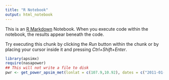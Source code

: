 ---
title: "R Notebook"
output: html_notebook
---

This is an [R Markdown](http://rmarkdown.rstudio.com) Notebook. When you execute code within the notebook, the results appear beneath the code. 

Try executing this chunk by clicking the *Run* button within the chunk or by placing your cursor inside it and pressing *Ctrl+Shift+Enter*. 

```{r}
library(apsimx)
require(nasapower)
## This will not write a file to disk
pwr <- get_power_apsim_met(lonlat = c(107.9,10.92), dates = c("2011-01-01","2022-12-31"), wrt.dir = "C:/Users/Makan/Desktop/food_security", filename = "2040-12-31.met")
```

